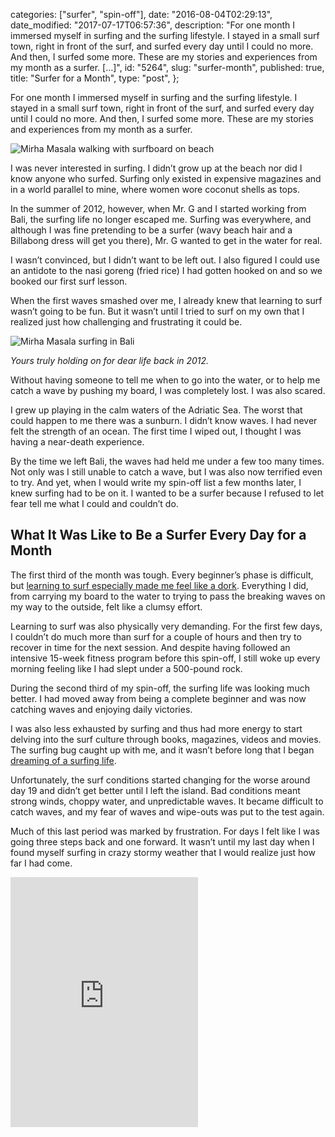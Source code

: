 
  categories: ["surfer", "spin-off"],
  date: "2016-08-04T02:29:13",
  date_modified: "2017-07-17T06:57:36",
  description:
    "For one month I immersed myself in surfing and the surfing lifestyle. I stayed in a small surf town, right in front of the surf, and surfed every day until I could no more. And then, I surfed some more. These are my stories and experiences from my month as a surfer. […]",
  id: "5264",
  slug: "surfer-month",
  published: true,
  title: "Surfer for a Month",
  type: "post",
};


For one month I immersed myself in surfing and the surfing lifestyle. I stayed in a small surf town, right in front of the surf, and surfed every day until I could no more. And then, I surfed some more. These are my stories and experiences from my month as a surfer.

![Mirha Masala walking with surfboard on beach](/pages/tsop/posts/surfer-month/mirha-walking-surfboard-blue_1.jpg)

I was never interested in surfing. I didn’t grow up at the beach nor did I know anyone who surfed. Surfing only existed in expensive magazines and in a world parallel to mine, where women wore coconut shells as tops.

In the summer of 2012, however, when Mr. G and I started working from Bali, the surfing life no longer escaped me. Surfing was everywhere, and although I was fine pretending to be a surfer (wavy beach hair and a Billabong dress will get you there), Mr. G wanted to get in the water for real.

I wasn’t convinced, but I didn’t want to be left out. I also figured I could use an antidote to the nasi goreng (fried rice) I had gotten hooked on and so we booked our first surf lesson.

When the first waves smashed over me, I already knew that learning to surf wasn’t going to be fun. But it wasn’t until I tried to surf on my own that I realized just how challenging and frustrating it could be.

![Mirha Masala surfing in Bali](/pages/tsop/posts/surfer-month/mirha-surfing-2012.jpg)

_Yours truly holding on for dear life back in 2012._

Without having someone to tell me when to go into the water, or to help me catch a wave by pushing my board, I was completely lost. I was also scared.

I grew up playing in the calm waters of the Adriatic Sea. The worst that could happen to me there was a sunburn. I didn’t know waves. I had never felt the strength of an ocean. The first time I wiped out, I thought I was having a near-death experience.

By the time we left Bali, the waves had held me under a few too many times. Not only was I still unable to catch a wave, but I was also now terrified even to try. And yet, when I would write my spin-off list a few months later, I knew surfing had to be on it. I wanted to be a surfer because I refused to let fear tell me what I could and couldn’t do.

## What It Was Like to Be a Surfer Every Day for a Month

The first third of the month was tough. Every beginner’s phase is difficult, but [learning to surf especially made me feel like a dork](/tsop/posts/30-days-surfing#day-3-wax-on-wax-off). Everything I did, from carrying my board to the water to trying to pass the breaking waves on my way to the outside, felt like a clumsy effort.

Learning to surf was also physically very demanding. For the first few days, I couldn’t do much more than surf for a couple of hours and then try to recover in time for the next session. And despite having followed an intensive 15-week fitness program before this spin-off, I still woke up every morning feeling like I had slept under a 500-pound rock.

During the second third of my spin-off, the surfing life was looking much better. I had moved away from being a complete beginner and was now catching waves and enjoying daily victories.

I was also less exhausted by surfing and thus had more energy to start delving into the surf culture through books, magazines, videos and movies. The surfing bug caught up with me, and it wasn’t before long that I began [dreaming of a surfing life](/tsop/posts/30-days-surfing#day-20-words-as-good-as-waves).

Unfortunately, the surf conditions started changing for the worse around day 19 and didn’t get better until I left the island. Bad conditions meant strong winds, choppy water, and unpredictable waves. It became difficult to catch waves, and my fear of waves and wipe-outs was put to the test again.

Much of this last period was marked by frustration. For days I felt like I was going three steps back and one forward. It wasn’t until my last day when I found myself surfing in crazy stormy weather that I would realize just how far I had come.

<iframe
  className="w-full"
  height="400"
  frameborder="0"
  src="https://www.youtube.com/embed/52e2zRrJstQ"
  title="Video of Mirha Masala surfing in Indonesia"
/>

## The Insights That I Took Away from This Month

> Prince Wen Hui’s cook\
> Was cutting up an ox.\
> Out went a hand,\
> Down went a shoulder,\
> He planted a foot,\
> He pressed with a knee,\
> The ox fell apart\
> With a whisper,\
> The bright cleaver murmured\
> Like a gentle wind.\
> Rhythm! Timing!\
> Like a sacred dance,\
> Like “The Mulberry Grove,”\
> Like ancient harmonies!\
> “Good work!” the Prince exclaimed,\
> “Your method is faultless!”\
> “Method?” said the cook\
> Laying aside his cleaver,\
> “What I follow is Tao\
> Beyond all methods!\
> “When I first began\
> To cut up oxen\
> I would see before me\
> The whole ox\
> All in one mass.\
> After three years\
> I no longer saw this mass.\
> I saw the distinctions.\
> “But now I see nothing\
> With the eye. My whole being\
> Apprehends.\
> My senses are idle. The spirit\
> Free to work without plan\
> Follows its own instinct\
> Guided by natural line,\
> By the secret opening, the hidden space,\
> My cleaver finds its own way.\
> I cut through no joint, chop no bone.\
> “There are spaces in the joints;\
> The blade is thin and keen:\
> When this thinness\
> Finds that space\
> There is all the room you need!\
> It goes like a breeze!\
> Hence I have this cleaver nineteen years\
> As if newly sharpened!\
> “True, there are sometimes\
> Tough joints. I feel them coming,\
> I slow down, I watch closely,\
> Hold back, barely move the blade,\
> And whump! the part falls away\
> Landing like a clod of earth.\
> “Then I withdraw the blade,\
> I stand still\
> And let the joy of the work\
> Sink in.\
> I clean the blade\
> And put it away.”\
> Prince Wen Hui said, “This is it!\
> My cook has shown me How I ought to live\
> My own life!”
>
> –Chuang Tzu via [Wherever You Go, There You Are](https://www.amazon.com/gp/product/B0037B6QSY) by Jon Kabat-Zinn

When you’re trying to enter the water, you have to be patient. You need to wait for a lull in the sets before you can paddle out. If you don’t, and instead, force your way through the breaking waves, you’ll just end up back where you started, but more tired.

Surfing taught me that just as you can’t push your way through the water, you also can’t push your way through life.

My best waves almost took no effort. It was those waves for which I barely had to paddle to catch them. It was as if I would just happen to be at the right place, at the right time. My pop-up would do itself and so would the ride. All I needed to do was to stand still and let myself be rocked from side to side.

Surfing reminded me that whenever I’m met with a lot of resistance, I need to ask myself if I’m trying to force things to happen. If I am, perhaps then, I can stop pushing and instead start looking for the hidden spaces that will allow me to move more easily in the direction of my goals.

## If I Could Do This Spin-Off Over, This Is What I Would Do Differently

Where most beginners focus their energies on trying to stand up in broken waves, known as whitewater, I was hung up on wanting to ride a real wave; however, when this didn’t happen overnight, I became increasingly demanding with myself. And I wish I hadn’t.

I wish, instead, that I had trusted my progress to take care of its own while I celebrated my achievements more. I also wish I had reminded myself that although every beginner’s path is challenging; it’s also a path that you don’t get to walk twice, and that for this very reason, it needs to be cherished. Because it’s not often that we get the chance to watch ourselves as we “learn to walk.”

## If I Would Want to Be a Surfer

A couple of weeks into my spin-off, I couldn’t imagine a better life than a surfing life. All I wanted was to go around the world and surf. I would still like to do that for a few months. But I wouldn’t mind mixing it up with some kiteboarding and snowboarding either.

I’m also still very much in love with writing and The Spin-Off Project. I like trying different lifestyles and doing 30-day challenges. I’m not ready to give that up for a full-time surfers career just yet, but I will keep surfing.

## What I like Best about Surfing

I love how surfing gives you this sense of space in which you can escape and just be. And I love that you only need to grab a board and run to the sea to experience this. There’s so much freedom at that moment, and in all those that follow, when you’re out there, bobbing about.

## The Resources That I Used

When I wasn’t out in the water, it was the following resources that stoked my love for surfing. Without them, I don’t think the bug would’ve found me.

### Books

**[Barbarian Days: A Surfing Life](https://www.amazon.com/gp/product/B00G3L6JMS)** – William Finnegan\
A beautiful memoir about a life lived chasing the swell. This book made me want to be a surfer and a writer. I highly recommend it.

**[Surfing Illustrated: A Visual Guide to Wave Riding](https://www.amazon.com/gp/product/B003O86F4A)** – John Robison\
The only guide you’ll need for learning to surf. It’s genius and funny and easy to follow and simply fantastic.

### Other

- [The Endless Summer](https://vimeo.com/ondemand/endlesssummer)\
  This movie is bound to make you smile. But be warned, it’s also likely to induce severe wanderlust of the “I’m-quitting-my-job” kinda type.
- [Liquid Salt](http://www.liquidsaltmag.com)\
  An online surfing magazine that features not only pro surfers but also the shapers, shop owners, writers, artists, filmmakers and photographers of the surfing world. It’s especially inspiring to see that you can build a life around a passion for surfing without necessarily becoming a pro surfer.
- [Encyclopedia of Surfing](http://encyclopediaofsurfing.com) by Matt Warshaw\
  Charmingly written entries (with pictures, videos, and links) about the events, books, movies and people in the history of surfing. Also handy if you want to know what surf terms like “lip” or “over the falls” mean.
- Instagram accounts of [Matt Cuddihy](http://www.instagram.com/mattcuddihy/), [Brooke Dombroski](http://www.instagram.com/brooklynhawaii/), [Sarah Glover](http://www.instagram.com/missarahglover), [Tara Michie](https://www.instagram.com/ladyslider/) and [Chasing The Sun](http://www.instagram.com/chasingthesunseries/)

## The Surf Spot That I Won’t Be Telling You About

Before doing this spin-off, I didn’t understand why surfers were so secretive about the locations of surf breaks. I thought it was egoistic and unfair of them not to share the love. I also found it frustrating because it made the search for a good spot for my spin-off difficult. And yet, I’m now about to _not_ tell you where I spent my month.

It’s not that I don’t want to share the location with you, and at the same time, it’s exactly that. I’m being selfish because I would hate for this place to get spoiled. One day, I would like to go back to it and not have to battle 50 other surfers for the same couple of waves. By keeping my end of the secret, I hope the locals won’t have to, and that once you find it, you won’t have to either.

## P.S. About That Fear

If you’re wondering what ever happened to my fear of waves, it got pretty much cured after my first surf session. This surfing spot is very beginners friendly and produces, in contrast to the “dumping waves” (waves that close out all at once) that I found in Bali, gently peeling waves–and these, aren’t so scary.

//

**Tell me what you think.** Connect with me on [Facebook](https://www.facebook.com/thespinoffproject/photos/a.1268410996524116.1073741841.443190319046192/1508977129134167/?type=3&theater), [Twitter](https://twitter.com/mirhamasala/status/790753922914791424) or [Instagram](https://www.instagram.com/p/BMTSfw6jXpy/) (links match comment pages for this post) and let me know: What are your experiences with surfing? What’s you favorite surf story? And what about your favorite surfing spot?

---

FURTHER READING

During my spin-off, I took notes of all my surfing sessions. I turned a few of those journals into [surf stories about the frustrations of learning to surf, the importance of persistence, and the bug that follows](/tsop/posts/30-days-surfing/).
